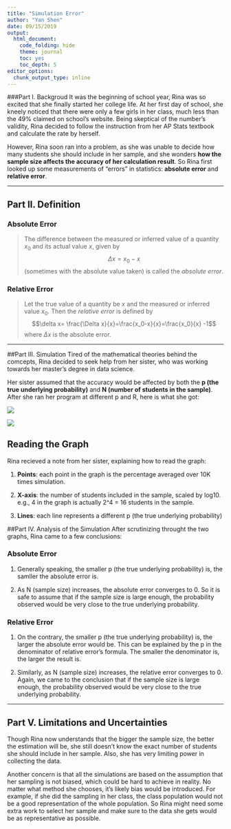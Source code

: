 ```yaml
---
title: "Simulation Error"
author: "Yan Shen"
date: 09/15/2019
output: 
  html_document:
    code_folding: hide
    theme: journal
    toc: yes
    toc_depth: 5
editor_options: 
  chunk_output_type: inline
---
```


###Part I. Backgroud
  It was the beginning of school year, Rina was so excited that she  finally started her college life. At her first day of school, she kneely noticed that there were only a few girls in her class, much less than the 49% claimed on school's website. Being skeptical of the number's validity, Rina decided to follow the instruction from her AP Stats textbook and calculate the rate by herself. 
  
  However, Rina soon ran into a problem, as she was unable to decide how many students she should include in her sample, and she wonders __how the sample size affects the accuracy of her calculation result__. So Rina first looked up some measurements of "errors" in statistics: __absolute error__ and __relative error__.

***
## Part II. Definition
### Absolute Error
> The difference between the measured or inferred value of a quantity $x_0$ and its actual value $x$, given by $$\Delta x =x_{0}-x$$ (sometimes with the absolute value taken) is called the _absolute error_.

### Relative Error
> Let the true value of a quantity be $x$ and the measured or inferred value $x_0$. Then the _relative error_ is defined by $$\delta x= \frac{\Delta x}{x}=\frac{x_0-x}{x}=\frac{x_0}{x} -1$$ where $\Delta x$ is the absolute error.

***
##Part III. Simulation
  Tired of the mathematical theories behind the comcepts, Rina decided to seek help from her sister, who was working towards her master's degree in data  science. 
  
  Her sister assumed that the accuracy would be affected by both the __p (the true underlying probability)__ and __N (number of students in the sample)__. After she ran her program at different p and R, here is what she got:
  
![](absolute error.jpg) 

![](relative error.jpg) 

## Reading the Graph
Rina recieved a note from her sister, explaining how to read the graph:

1. __Points__: each point in the graph is the percentage averaged over 10K times simulation.

2. __X-axis__: the number of students included in the sample, scaled by log10. e.g., 4 in the graph is actually 2^4 = 16 students in the sample.

3. __Lines__: each line represents a different p (the true underlying probability)


##Part IV.  Analysis of the Simulation
  After scrutinizing throught the two graphs, Rina came to a few conclusions:
 
### Absolute Error
1.  Generally speaking, the smaller p (the true underlying probability) is, the samller the absolute error is.

2. As N (sample size) increases, the absolute error converges to 0. So it is safe to assume that if the sample size is large enough, the probability observed would be very close to the true underlying probability.

### Relative Error
1.  On the contrary, the smaller p (the true underlying probability) is, the larger the absolute error would be. This can be explained by the p in the denominator of relative error's formula. The smaller the denominator is, the larger the result is.

2. Similarly, as N (sample size) increases, the relative error converges to 0. Again, we came to the conclusion that if the sample size is large enough, the probability observed would be very close to the true underlying probability.

***
## Part V. Limitations and Uncertainties
  Though Rina now understands that the bigger the sample size, the better the estimation will be, she still doesn't know the exact number of students she should include in her sample. Also, she has very limiting power in collecting the data.

  Another concern is that all the simulations are based on the assumption that her sampling is not biased, which could be hard to achieve in reality. No matter what  method she chooses, it's likely bias would be introduced. For example, if she did the sampling in her class,  the class population would not be a good representation of the whole population. So Rina might need some extra work to select her sample and make sure to the data she gets would be as representative as possible.